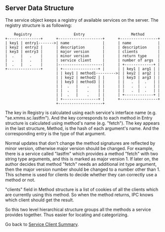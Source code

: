 ==Server Data Structure==

The service object keeps a registry of available services on the server.  The registry structure is as following:

     Registry                   Entry                     Method
 +---------------+      +--------------------+      +-----------------+
 | key1 | entry1------->| name               |      | name            |
 | key2 | entry2 |      | description        |      | description     |
 | key3 | entry3 |      | major version      |      | clients         |
 |  .   |   .    |      | minor version      |      | return type     |
 |  .   |   .    |      | service client     |      | number of args  |
 |  .   |   .    |      |--------------------|      | +-------------+ |
 +---------------+      | +----------------+ |      | | key1 | arg1 | |
                        | | key1 | method1--------->| | key2 | arg2 | |
                        | | key2 | method2 | |      | | key3 | arg3 | |
                        | | key3 | method3 | |      | |   .  |  .   | |
                        | |  .   |    .    | |      | |   .  |  .   | |
                        | |  .   |    .    | |      | |   .  |  .   | |
                        | |  .   |    .    | |      | +-------------+ |
                        | +----------------+ |      +-----------------+
                        +--------------------+

The key in Registry is calculated using each service's interface name (e.g. "se.xmms.sc.lastfm").  And the key corresponds to each method in Entry structure is calculated using method's name (e.g. "fetch").  The key appears in the last structure, Method, is the hash of each argument's name.  And the corresponding entry is the type of that argument.

Normal updates that don't change the method signatures are reflected by minor version, otherwise major version should be changed.  For example, there is a service called "lastfm" which provides a method "fetch" with two string type arguments, and this is marked as major version 1.  If later on, the author decides that method "fetch" needs an additional int type argument, then the major version number should be changed to a number other than 1.  This scheme is used for clients to decide whether they can correctly use a method or not.

"clients" field in Method structure is a list of cookies of all the clients which are currently using this method.  So when the method returns, IPC knows which client should get the result.

So this two level hierarchical structure groups all the methods a service provides together.  Thus easier for locating and categorizing.


Go back to [[Summer of Code 2007/Service Clients|Service Client Summary]].